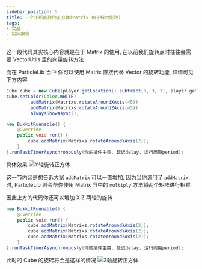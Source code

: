 ```yaml
---
sidebar_position: 5
title: 一个不断旋转的正方体(Matrix 用于特效旋转)
tags:
- 实战
- 实际案例
---
```

这一段代码其实核心内容就是在于 Matrix 的使用, 在以前我们旋转点时往往会需要 VectorUtils 里的向量旋转方法

而在 ParticleLib 当中 你可以使用 Matrix 直接代替 Vector 的旋转功能, 详情可见下方内容

```java
Cube cube = new Cube(player.getLocation().subtract(3, 3, 3), player.getLocation().add(3, 3, 3));
cube.setColor(Color.WHITE)
        .addMatrix(Matrixs.rotateAroundXAxis(45))
        .addMatrix(Matrixs.rotateAroundZAxis(45))
        .alwaysShowAsync();

new BukkitRunnable() {
    @Override
    public void run() {
        cube.addMatrix(Matrixs.rotateAroundYAxis(2));
    }
}.runTaskTimerAsynchronously(你的插件主类, 延迟delay, 运行周期period);
```

具体效果
![Y轴旋转正方体](./img/Y轴旋转正方体.gif)

这一节内容是想告诉大家 ```addMatrix``` 可以一直增加, 因为当你调用了 ```addMatrix``` 时, ParticleLib 则会帮你使用 Matrix 当中的 ```multiply``` 方法将两个矩阵进行相乘

因此上方的代码你还可以增加 X Z 两轴的旋转

```java
new BukkitRunnable() {
	@Override
	public void run() {
		cube.addMatrix(Matrixs.rotateAroundXAxis(2));
        cube.addMatrix(Matrixs.rotateAroundYAxis(2));
        cube.addMatrix(Matrixs.rotateAroundZAxis(2));
	}
}.runTaskTimerAsynchronously(你的插件主类, 延迟delay, 运行周期period);
```

此时的 Cube 的旋转将会是这样的情况
![3轴旋转正方体](./img/3轴旋转正方体.gif)